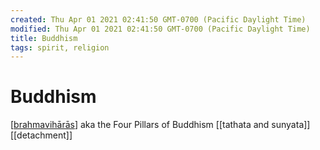 ```yaml
---
created: Thu Apr 01 2021 02:41:50 GMT-0700 (Pacific Daylight Time)
modified: Thu Apr 01 2021 02:41:50 GMT-0700 (Pacific Daylight Time)
title: Buddhism
tags: spirit, religion
---
```


# Buddhism

[[brahmavihārās]] aka the Four Pillars of Buddhism
[[tathata and sunyata]]
[[detachment]]

[//begin]: # "Autogenerated link references for markdown compatibility"
[brahmavihārās]: ../forget/brahmavihārās "Brahmavihārās"
[//end]: # "Autogenerated link references"
